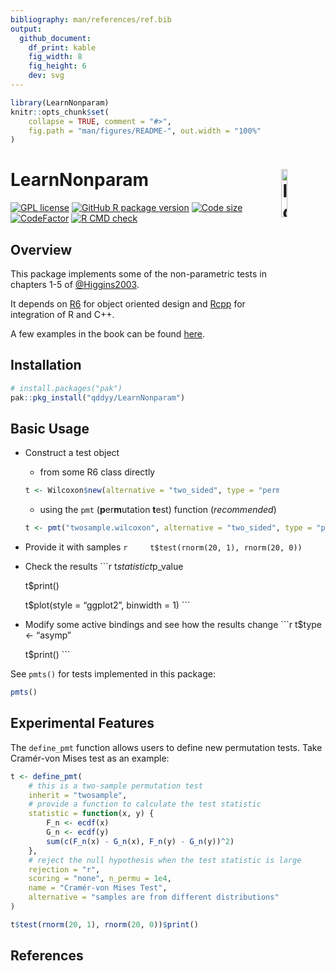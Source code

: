```yaml
---
bibliography: man/references/ref.bib
output:
  github_document:
    df_print: kable
    fig_width: 8
    fig_height: 6
    dev: svg
---
```


```r
library(LearnNonparam)
knitr::opts_chunk$set(
    collapse = TRUE, comment = "#>",
    fig.path = "man/figures/README-", out.width = "100%"
)
```

# LearnNonparam <img src="man/figures/logo.svg" alt="logo" width="14%" align="right"/>

[![GPL license](https://img.shields.io/github/license/qddyy/LearnNonparam)](https://cran.r-project.org/web/licenses/GPL-2)
[![GitHub R package version](https://img.shields.io/github/r-package/v/qddyy/LearnNonparam)](https://github.com/qddyy/LearnNonparam)
[![Code size](https://img.shields.io/github/languages/code-size/qddyy/LearnNonparam.svg)](https://github.com/qddyy/LearnNonparam)
[![CodeFactor](https://www.codefactor.io/repository/github/qddyy/LearnNonparam/badge)](https://www.codefactor.io/repository/github/qddyy/LearnNonparam)
[![R CMD check](https://github.com/qddyy/LearnNonparam/workflows/R-CMD-check/badge.svg)](https://github.com/qddyy/LearnNonparam/actions)

## Overview

This package implements some of the non-parametric tests in chapters 1-5 of [@Higgins2003](#references).

It depends on [R6](https://CRAN.R-project.org/package=R6) for object oriented design and [Rcpp](https://CRAN.R-project.org/package=Rcpp) for integration of R and C++.

A few examples in the book can be found [here](https://qddyy.github.io/LearnNonparam/articles/examples). 

## Installation

```r
# install.packages("pak")
pak::pkg_install("qddyy/LearnNonparam")
```

## Basic Usage

- Construct a test object
    - from some R6 class directly
    ```r
    t <- Wilcoxon$new(alternative = "two_sided", type = "permu", n_permu = 1e6)
    ```

    - using the `pmt` (**p**er**m**utation **t**est) function (*recommended*)
    ```r
    t <- pmt("twosample.wilcoxon", alternative = "two_sided", type = "permu", n_permu = 1e6)
    ```

- Provide it with samples
    ```r
    t$test(rnorm(20, 1), rnorm(20, 0))
    ```

- Check the results
    ```r
    t$statistic
    t$p_value

    t$print()

    t$plot(style = "ggplot2", binwidth = 1)
    ```

- Modify some active bindings and see how the results change
    ```r
    t$type <- "asymp"

    t$print()
    ```

See `pmts()` for tests implemented in this package:

```r
pmts()
```

## Experimental Features

The `define_pmt` function allows users to define new permutation tests. Take Cramér-von Mises test as an example:

```r
t <- define_pmt(
    # this is a two-sample permutation test
    inherit = "twosample",
    # provide a function to calculate the test statistic
    statistic = function(x, y) {
        F_n <- ecdf(x)
        G_n <- ecdf(y)
        sum(c(F_n(x) - G_n(x), F_n(y) - G_n(y))^2)
    },
    # reject the null hypothesis when the test statistic is large
    rejection = "r",
    scoring = "none", n_permu = 1e4,
    name = "Cramér-von Mises Test",
    alternative = "samples are from different distributions"
)

t$test(rnorm(20, 1), rnorm(20, 0))$print()
```

## References